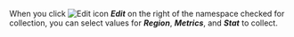 When you click ![Edit icon](/img/ico-edit.svg) **_Edit_** on the right of the namespace checked for collection, you can select values for **_Region_**, **_Metrics_**, and **_Stat_** to collect.
